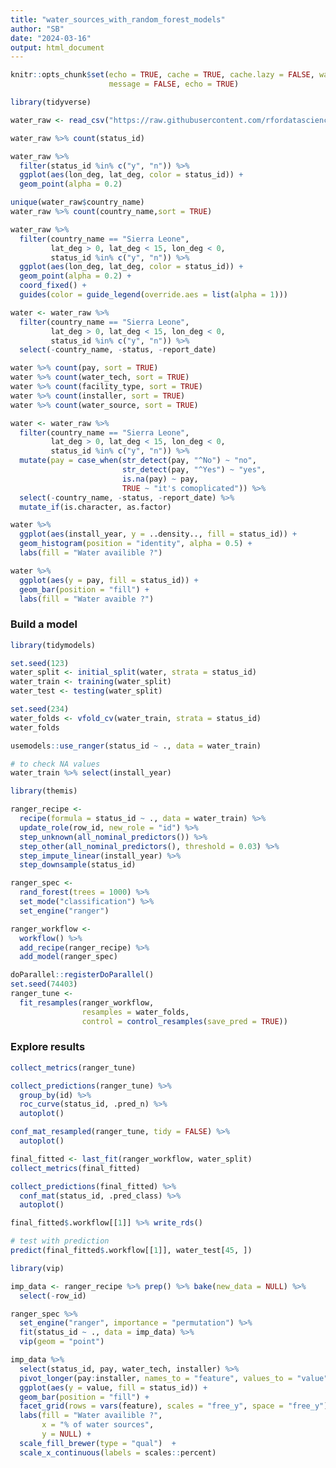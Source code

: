 ```yaml
---
title: "water_sources_with_random_forest_models"
author: "SB"
date: "2024-03-16"
output: html_document
---
```


```r
knitr::opts_chunk$set(echo = TRUE, cache = TRUE, cache.lazy = FALSE, warning = FALSE,
                      message = FALSE, echo = TRUE)
```

```r
library(tidyverse)

water_raw <- read_csv("https://raw.githubusercontent.com/rfordatascience/tidytuesday/master/data/2021/2021-05-04/water.csv")

```

```r
water_raw %>% count(status_id)

water_raw %>% 
  filter(status_id %in% c("y", "n")) %>% 
  ggplot(aes(lon_deg, lat_deg, color = status_id)) +
  geom_point(alpha = 0.2)

unique(water_raw$country_name)
water_raw %>% count(country_name,sort = TRUE)

```

```r
water_raw %>% 
  filter(country_name == "Sierra Leone",
         lat_deg > 0, lat_deg < 15, lon_deg < 0,
         status_id %in% c("y", "n")) %>% 
  ggplot(aes(lon_deg, lat_deg, color = status_id)) +
  geom_point(alpha = 0.2) +
  coord_fixed() +
  guides(color = guide_legend(override.aes = list(alpha = 1)))
```



```r
water <- water_raw %>% 
  filter(country_name == "Sierra Leone",
         lat_deg > 0, lat_deg < 15, lon_deg < 0,
         status_id %in% c("y", "n")) %>% 
  select(-country_name, -status, -report_date)

water %>% count(pay, sort = TRUE)
water %>% count(water_tech, sort = TRUE)
water %>% count(facility_type, sort = TRUE)
water %>% count(installer, sort = TRUE)
water %>% count(water_source, sort = TRUE)
```

```r
water <- water_raw %>% 
  filter(country_name == "Sierra Leone",
         lat_deg > 0, lat_deg < 15, lon_deg < 0,
         status_id %in% c("y", "n")) %>% 
  mutate(pay = case_when(str_detect(pay, "^No") ~ "no",
                         str_detect(pay, "^Yes") ~ "yes",
                         is.na(pay) ~ pay,
                         TRUE ~ "it's comoplicated")) %>% 
  select(-country_name, -status, -report_date) %>% 
  mutate_if(is.character, as.factor)
```

```r
water %>% 
  ggplot(aes(install_year, y = ..density.., fill = status_id)) +
  geom_histogram(position = "identity", alpha = 0.5) +
  labs(fill = "Water availible ?")
```

```r
water %>% 
  ggplot(aes(y = pay, fill = status_id)) +
  geom_bar(position = "fill") + 
  labs(fill = "Water avaible ?")
```

### Build a model
```r
library(tidymodels)

set.seed(123)
water_split <- initial_split(water, strata = status_id)
water_train <- training(water_split)
water_test <- testing(water_split)

set.seed(234)
water_folds <- vfold_cv(water_train, strata = status_id)
water_folds

```

```r
usemodels::use_ranger(status_id ~ ., data = water_train)

# to check NA values
water_train %>% select(install_year)
```

```r
library(themis)

ranger_recipe <- 
  recipe(formula = status_id ~ ., data = water_train) %>% 
  update_role(row_id, new_role = "id") %>% 
  step_unknown(all_nominal_predictors()) %>% 
  step_other(all_nominal_predictors(), threshold = 0.03) %>% 
  step_impute_linear(install_year) %>% 
  step_downsample(status_id)

ranger_spec <- 
  rand_forest(trees = 1000) %>% 
  set_mode("classification") %>% 
  set_engine("ranger") 

ranger_workflow <- 
  workflow() %>% 
  add_recipe(ranger_recipe) %>% 
  add_model(ranger_spec) 

doParallel::registerDoParallel()
set.seed(74403)
ranger_tune <-
  fit_resamples(ranger_workflow, 
                resamples = water_folds,
                control = control_resamples(save_pred = TRUE))
```

### Explore results
```r
collect_metrics(ranger_tune)
```

```r
collect_predictions(ranger_tune) %>% 
  group_by(id) %>% 
  roc_curve(status_id, .pred_n) %>% 
  autoplot()
```

```r
conf_mat_resampled(ranger_tune, tidy = FALSE) %>% 
  autoplot()
```

```r
final_fitted <- last_fit(ranger_workflow, water_split)
collect_metrics(final_fitted)
```

```r
collect_predictions(final_fitted) %>% 
  conf_mat(status_id, .pred_class) %>% 
  autoplot()
```

```r
final_fitted$.workflow[[1]] %>% write_rds()

# test with prediction
predict(final_fitted$.workflow[[1]], water_test[45, ])
```

```r
library(vip)

imp_data <- ranger_recipe %>% prep() %>% bake(new_data = NULL) %>% 
  select(-row_id)

ranger_spec %>% 
  set_engine("ranger", importance = "permutation") %>% 
  fit(status_id ~ ., data = imp_data) %>% 
  vip(geom = "point")

```


```r
imp_data %>% 
  select(status_id, pay, water_tech, installer) %>% 
  pivot_longer(pay:installer, names_to = "feature", values_to = "value") %>% 
  ggplot(aes(y = value, fill = status_id)) +
  geom_bar(position = "fill") +
  facet_grid(rows = vars(feature), scales = "free_y", space = "free_y") +
  labs(fill = "Water availible ?",
       x = "% of water sources",
       y = NULL) +
  scale_fill_brewer(type = "qual")  +
  scale_x_continuous(labels = scales::percent)
```












